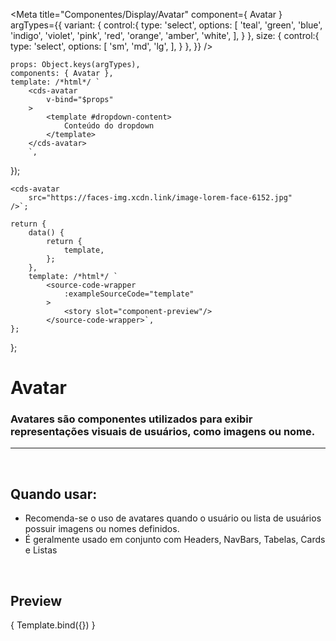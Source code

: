 
<Meta
	title="Componentes/Display/Avatar"
	component={ Avatar }
	argTypes={{
		variant: {
			control:{
				type: 'select',
				options: [
					'teal',
					'green',
					'blue',
					'indigo',
					'violet',
					'pink',
					'red',
					'orange',
					'amber',
					'white',
				],
			}
		},
		size: {
			control:{
				type: 'select',
				options: [
					'sm',
					'md',
					'lg',
				],
			}
		},
	}}
/>

	props: Object.keys(argTypes),
	components: { Avatar },
	template: /*html*/ `
		<cds-avatar
			v-bind="$props"
		>
			<template #dropdown-content>
				Conteúdo do dropdown
			</template>
		</cds-avatar>
		`,
});

	<cds-avatar
		src="https://faces-img.xcdn.link/image-lorem-face-6152.jpg"
	/>`;

	return {
		data() {
			return {
				template,
			};
		},
		template: /*html*/ `
			<source-code-wrapper
				:exampleSourceCode="template"
			>
				<story slot="component-preview"/>
			</source-code-wrapper>`,
	};
};

# Avatar

### Avatares são componentes utilizados para exibir representações visuais de usuários, como imagens ou nome.
---
<br />

## Quando usar:
- Recomenda-se o uso de avatares quando o usuário ou lista de usuários possuir
imagens ou nomes definidos.
- É geralmente usado em conjunto com Headers, NavBars, Tabelas, Cards e Listas


<br />

## Preview

<Canvas>
	<Story
		name="Avatar"
		decorators={[docsDecorator]}
		args={{
			src: 'https://faces-img.xcdn.link/image-lorem-face-6152.jpg',
		}}
	>
		{ Template.bind({}) }
	</Story>
</Canvas>

<ArgsTable story="Avatar" />
